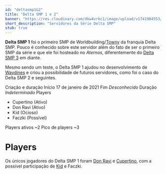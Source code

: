 ---
id: "deltasmp1&2"
title: "Delta SMP 1 e 2"
banner: "https://res.cloudinary.com/dkw4vrkc1/image/upload/v1741904553/ZazMnXF_ir4pei.png"
short_description: "Servidores da Série Delta SMP"
stub: true
---

**Delta SMP 1** foi o primeiro SMP de Worldbuilding/[Towny](https://modrinth.com/plugin/towny) da
franquia Delta SMP. Pouco é conhecido sobre este servidor além do fato de ser o primeiro SMP da
série e que ele foi hosteado no _Aternos_, diferentemente do [Delta SMP 3](Delta_SMP_3) em diante.

Mesmo sendo um teste, o Delta SMP 1 ajudou no desenvolvimento de [Waydines](Waydines) e criou a
possibilidade de futuros servidores, como foi o caso do Delta SMP 2 e seguintes.

<QuickFacts title="Delta SMP 1">
    <CountrySymbols
        flag="https://res.cloudinary.com/dkw4vrkc1/image/upload/v1741904553/ZazMnXF_ir4pei.png"
        coatOfArms="https://res.cloudinary.com/dkw4vrkc1/image/upload/v1741904553/3wymDP8_gpt06s.png"
    />
    <tr>
        <td>Criação e duração</td>
    </tr>
    <tr class="small">
        <td>Início</td>
        <td>17 de janeiro de 2021</td>
    </tr>
    <tr class="small">
        <td>Fim</td>
        <td><em>Desconhecido</em></td>
    </tr>
    <tr class="small">
        <td>Duração</td>
        <td><em>Indeterminado</em></td>
    </tr>
    <tr>
        <td>Players</td>
        <td>
            <ul style="margin-left: 0">
                <li>Cupertino (Ativo)</li>
                <li>Don Ravi (Ativo)</li>
                <li>Kid (Ocioso)</li>
                <li>Faczki (Possível)</li>
            </ul>
        </td>
    </tr>
    <tr>
        <td>Players ativos</td>
        <td>~2</td>
    </tr>
    <tr>
        <td>Pico de players</td>
        <td>~3</td>
    </tr>
</QuickFacts>

# Players

Os únicos jogadores do Delta SMP 1 foram [Don Ravi](Don_Ravi) e [Cupertino](Cupretino_Kurt),
com a possível participação de [Kid](Kid) e Faczki.
